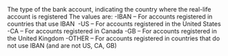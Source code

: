 <ResponseField name="Type" type="string" >    
The type of the bank account, indicating the country where the real-life account is registered  
The values are:  
-IBAN – For accounts registered in countries that use IBAN   
-US – For accounts registered in the United States   
-CA – For accounts registered in Canada  
-GB – For accounts registered in the United Kingdom  
-OTHER – For accounts registered in countries that do not use IBAN (and are not US, CA, GB)  
</ResponseField>